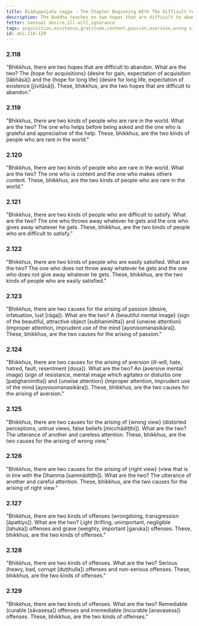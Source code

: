```yaml
---
title: Āsāduppajaha vagga - The Chapter Beginning WIth The Difficult to Abandon
description: The Buddha teaches on two hopes that are difficult to abandon, two kinds of people who are rare in the world, two kinds of people who are difficult to satisfy, two causes for the arising of passion, aversion, wrong view, and right view, and two kinds of offenses.
fetter: sensual desire,ill-will,ignorance
tags: acquisition,existence,gratitude,content,passion,aversion,wrong view,right view,offense,an,an2
id: an2.118-129
---
```


### 2.118

"Bhikkhus, there are two hopes that are difficult to abandon. What are the two? The \{hope for acquisitions} (desire for gain, expectation of acquisition [lābhāsā]) and the \{hope for long life} (desire for long life, expectation of existence [jīvitāsā]). These, bhikkhus, are the two hopes that are difficult to abandon."

### 2.119

"Bhikkhus, there are two kinds of people who are rare in the world. What are the two? The one who helps before being asked and the one who is grateful and appreciative of the help. These, bhikkhus, are the two kinds of people who are rare in the world."

### 2.120

"Bhikkhus, there are two kinds of people who are rare in the world. What are the two? The one who is content and the one who makes others content. These, bhikkhus, are the two kinds of people who are rare in the world."

### 2.121

"Bhikkhus, there are two kinds of people who are difficult to satisfy. What are the two? The one who throws away whatever he gets and the one who gives away whatever he gets. These, bhikkhus, are the two kinds of people who are difficult to satisfy."

### 2.122

"Bhikkhus, there are two kinds of people who are easily satisfied. What are the two? The one who does not throw away whatever he gets and the one who does not give away whatever he gets. These, bhikkhus, are the two kinds of people who are easily satisfied."

### 2.123

"Bhikkhus, there are two causes for the arising of passion (desire, infatuation, lust [rāga]). What are the two? A \{beautiful mental image} (sign of the beautiful, attractive object [subhanimitta]) and \{unwise attention} (improper attention, imprudent use of the mind [ayonisomanasikāra]). These, bhikkhus, are the two causes for the arising of passion."

### 2.124

"Bhikkhus, there are two causes for the arising of aversion (ill-will, hate, hatred, fault, resentment [dosa]). What are the two? An \{aversive mental image} (sign of resistance, mental image which agitates or disturbs one [paṭighanimitta]) and \{unwise attention} (improper attention, imprudent use of the mind [ayonisomanasikāra]). These, bhikkhus, are the two causes for the arising of aversion."

### 2.125

"Bhikkhus, there are two causes for the arising of \{wrong view} (distorted perceptions, untrue views, false beliefs [micchādiṭṭhi]). What are the two? The utterance of another and careless attention. These, bhikkhus, are the two causes for the arising of wrong view."

### 2.126

"Bhikkhus, there are two causes for the arising of \{right view} (view that is in line with the Dhamma [sammādiṭṭhi]). What are the two? The utterance of another and careful attention. These, bhikkhus, are the two causes for the arising of right view."

### 2.127

"Bhikkhus, there are two kinds of offenses (wrongdoing, transgression [āpattiyo]). What are the two? Light (trifling, unimportant, negligible [lahuka]) offenses and grave (weighty, important [garuka]) offenses. These, bhikkhus, are the two kinds of offenses."

### 2.128

"Bhikkhus, there are two kinds of offenses. What are the two? Serious (heavy, bad, corrupt [duṭṭhulla]) offenses and non-serious offenses. These, bhikkhus, are the two kinds of offenses."

### 2.129

"Bhikkhus, there are two kinds of offenses. What are the two? Remediable (curable [sāvasesa]) offenses and irremediable (incurable [anavasesa]) offenses. These, bhikkhus, are the two kinds of offenses."
